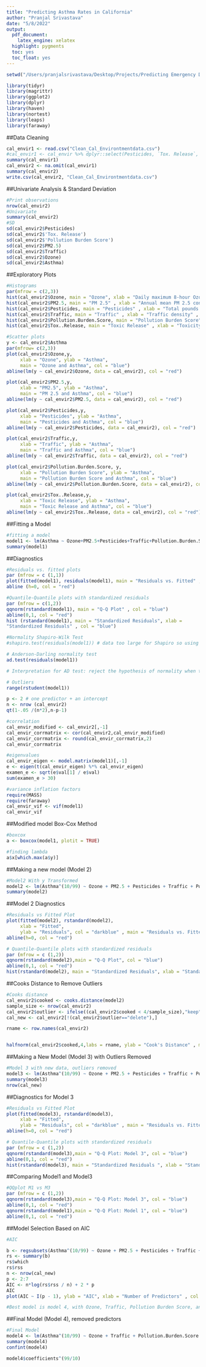 ```yaml
---
title: "Predicting Asthma Rates in California"
author: "Pranjal Srivastava"
date: "5/8/2022"
output:
  pdf_document:
    latex_engine: xelatex
  highlight: pygments
  toc: yes
  toc_float: yes
---
```



```r
setwd("/Users/pranjalsrivastava/Desktop/Projects/Predicting Emergency Department Visits for Asthma")

library(tidyr)
library(magrittr)
library(ggplot2)
library(dplyr)
library(haven)
library(nortest)
library(leaps)
library(faraway)


```

##Data Cleaning
```r
cal_envir1 <- read.csv("Clean_Cal_Environtmentdata.csv")
#cal_envir1 <- cal_envir %>% dplyr::select(Pesticides, `Tox. Release`, `Pollution Burden Score`, PM2.5, Traffic, Ozone, Asthma) 
summary(cal_envir1)
cal_envir2 <- na.omit(cal_envir1)
summary(cal_envir2)
write.csv(cal_envir2, "Clean_Cal_Environtmentdata.csv")
```

##Univariate Analysis & Standard Deviation
```r
#Print observations
nrow(cal_envir2)
#Univariate
summary(cal_envir2)
#SD
sd(cal_envir2$Pesticides)
sd(cal_envir2$'Tox. Release')
sd(cal_envir2$'Pollution Burden Score')
sd(cal_envir2$PM2.5)
sd(cal_envir2$Traffic)
sd(cal_envir2$Ozone)
sd(cal_envir2$Asthma)

```

##Exploratory Plots
```r
#Histograms
par(mfrow = c(2,3))
hist(cal_envir2$Ozone, main = "Ozone", xlab = "Daily maximum 8-hour Ozone concentration" , col = "skyblue")
hist(cal_envir2$PM2.5, main = "PM 2.5" , xlab = "Annual mean PM 2.5 concentrations" , col = "skyblue")
hist(cal_envir2$Pesticides, main = "Pesticides" , xlab = "Total pounds per square mile" , col = "skyblue")
hist(cal_envir2$Traffic, main = "Traffic" , xlab = "Traffic density" , col = "skyblue")
hist(cal_envir2$Pollution.Burden.Score, main = "Pollution Burden Score" , xlab = "Pollution burden score" , col = "skyblue")
hist(cal_envir2$Tox..Release, main = "Toxic Release" , xlab = "Toxicity-weighted concentrations" , col = "skyblue")

#Scatter plots
y <- cal_envir2$Asthma
par(mfrow= c(2,3))
plot(cal_envir2$Ozone,y, 
     xlab = "Ozone", ylab = "Asthma", 
     main = "Ozone and Asthma", col = "blue")
abline(lm(y ~ cal_envir2$Ozone, data = cal_envir2), col = "red")

plot(cal_envir2$PM2.5,y, 
     xlab = "PM2.5", ylab = "Asthma", 
     main = "PM 2.5 and Asthma", col = "blue")
abline(lm(y ~ cal_envir2$PM2.5, data = cal_envir2), col = "red")

plot(cal_envir2$Pesticides,y, 
     xlab = "Pesticides", ylab = "Asthma", 
     main = "Pesticides and Asthma", col = "blue")
abline(lm(y ~ cal_envir2$Pesticides, data = cal_envir2), col = "red")

plot(cal_envir2$Traffic,y, 
     xlab = "Traffic", ylab = "Asthma", 
     main = "Traffic and Asthma", col = "blue")
abline(lm(y ~ cal_envir2$Traffic, data = cal_envir2), col = "red")

plot(cal_envir2$Pollution.Burden.Score, y, 
     xlab = "Pollution Burden Score", ylab = "Asthma", 
     main = "Pollution Burden Score and Asthma", col = "blue")
abline(lm(y ~ cal_envir2$Pollution.Burden.Score, data = cal_envir2), col = "red")

plot(cal_envir2$Tox..Release,y, 
     xlab = "Toxic Release", ylab = "Asthma", 
     main = "Toxic Release and Asthma", col = "blue")
abline(lm(y ~ cal_envir2$Tox..Release, data = cal_envir2), col = "red")
```

##Fitting a Model
```r
#fitting a model
model1 <- lm(Asthma ~ Ozone+PM2.5+Pesticides+Traffic+Pollution.Burden.Score+ Tox..Release, data = cal_envir2)
summary(model1)
```

##Diagnostics
```r
#Residuals vs. fitted plots
par (mfrow = c (1,1))
plot(fitted(model1), residuals(model1), main = "Residuals vs. Fitted" , xlab = "Fitted", ylab = "Residuals" , col = "darkblue")
abline (h=0, col = "red")

#Quantile-Quantile plots with standardized residuals
par (mfrow = c(1,2))
qqnorm(rstandard(model1), main = "Q-Q Plot" , col = "blue")
abline(0,1, col = "red")
hist (rstandard(model1), main = "Standardized Residuals", xlab =
"Standardized Residuals" , col = "blue")

#Normality Shapiro-Wilk Test
#shapiro.test(residuals(model1)) # data too large for Shapiro so using Anderson-Darling normality test

# Anderson-Darling normality test
ad.test(residuals(model1))

# Interpretation for AD test: reject the hypothesis of normality when the p-value is less than or equal to 0.05

# Outliers
range(rstudent(model1))

p <- 2 # one predictor + an intercept
n <- nrow (cal_envir2)
qt(1-.05 /(n*2),n-p-1)

#correlation
cal_envir_modified <- cal_envir2[,-1]
cal_envir_corrmatrix <- cor(cal_envir2,cal_envir_modified)
cal_envir_corrmatrix <- round(cal_envir_corrmatrix,2)
cal_envir_corrmatrix

#eigenvalues
cal_envir_eigen <- model.matrix(model1)[,-1]
e <- eigen(t(cal_envir_eigen) %*% cal_envir_eigen)
examen_e <- sqrt(e$val[1] / e$val)
sum(examen_e > 30)

#variance inflation factors
require(MASS)
require(faraway)
cal_envir_vif <- vif(model1)
cal_envir_vif
```

##Modified model Box-Cox Method
```r
#boxcox
a <- boxcox(model1, plotit = TRUE)

#finding lambda
a$x[which.max(a$y)]
```

##Making a new model (Model 2)
```r
#Model2 With y Transformed
model2 <- lm(Asthma^(10/99) ~ Ozone + PM2.5 + Pesticides + Traffic + Pollution.Burden.Score + Tox..Release, data = cal_envir2)
summary(model2)
```

##Model 2 Diagnostics
```r
#Residuals vs Fitted Plot 
plot(fitted(model2), rstandard(model2),
     xlab = "Fitted",
     ylab = "Residuals", col = "darkblue" , main = "Residuals vs. Fitted")
abline(h=0, col = "red")

# Quantile-Quantile plots with standardized residuals
par (mfrow = c (1,2)) 
qqnorm(rstandard(model2),main = "Q-Q Plot", col = "blue")
abline(0,1, col = "red")
hist(rstandard(model2), main = "Standardized Residuals", xlab = "Standardized Residuals" , col = "blue")
```

##Cooks Distance to Remove Outliers
```r
#Cooks distance
cal_envir2$cooked <- cooks.distance(model2)
sample_size <- nrow(cal_envir2)
cal_envir2$outlier <- ifelse((cal_envir2$cooked < 4/sample_size),"keep","delete")
cal_new <- cal_envir2[!(cal_envir2$outlier=="delete"),]

rname <- row.names(cal_envir2)


halfnorm(cal_envir2$cooked,4,labs = rname, ylab = "Cook's Distance" , main = "Cook's Distance vs Half-Normal")
```

##Making a New Model (Model 3) with Outliers Removed
```r
#Model 3 with new data, outliers removed
model3 <- lm(Asthma^(10/99) ~ Ozone + PM2.5 + Pesticides + Traffic + Pollution.Burden.Score + `Tox..Release`, data=cal_new)
summary(model3)
nrow(cal_new)
```

##Diagnostics for Model 3
```r
#Residuals vs Fitted Plot 
plot(fitted(model3), rstandard(model3),
     xlab = "Fitted",
     ylab = "Residuals", col = "darkblue" , main = "Residuals vs. Fitted")
abline(h=0, col = "red")

# Quantile-Quantile plots with standardized residuals
par (mfrow = c (1,2)) 
qqnorm(rstandard(model3),main = "Q-Q Plot: Model 3", col = "blue")
abline(0,1, col = "red")
hist(rstandard(model3), main = "Standardized Residuals ", xlab = "Standardized Residuals" , col = "blue")
```

##Comparing Model1 and Model3
```r
#QQplot M1 vs M3
par (mfrow = c (1,2)) 
qqnorm(rstandard(model3),main = "Q-Q Plot: Model 3", col = "blue")
abline(0,1, col = "red")
qqnorm(rstandard(model1),main = "Q-Q Plot: Model 1", col = "blue")
abline(0,1, col = "red")
```

##Model Selection Based on AIC
```r
#AIC

b <- regsubsets(Asthma^(10/99) ~ Ozone + PM2.5 + Pesticides + Traffic + Pollution.Burden.Score + Tox..Release, data=cal_new)
rs <- summary(b)
rs$which
rs$rss
n <- nrow(cal_new)
p <- 2:7
AIC <- n*log(rs$rss / n) + 2 * p
AIC
plot(AIC ~ I(p - 1), ylab = "AIC", xlab = "Number of Predictors" , col = "blue")

#Best model is model 4, with Ozone, Traffic, Pollution Burden Score, and Tox. Release as predictors
```

##Final Model (Model 4), removed predictors
```r
#Final Model
model4 <- lm(Asthma^(10/99) ~ Ozone + Traffic + Pollution.Burden.Score + Tox..Release, data=cal_new)
summary(model4)
confint(model4)

model4$coefficients^(99/10)

```

